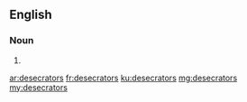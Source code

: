 ==English==

===Noun===
{{head|en}}

# {{plural of|desecrator}}

[[ar:desecrators]]
[[fr:desecrators]]
[[ku:desecrators]]
[[mg:desecrators]]
[[my:desecrators]]